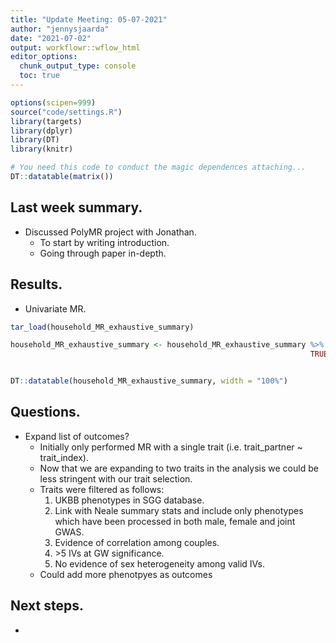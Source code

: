```yaml
---
title: "Update Meeting: 05-07-2021"
author: "jennysjaarda"
date: "2021-07-02"
output: workflowr::wflow_html
editor_options:
  chunk_output_type: console
  toc: true
---
```



```r

options(scipen=999)
source("code/settings.R")
library(targets)
library(dplyr)
library(DT)
library(knitr)

```

```r
# You need this code to conduct the magic dependences attaching...
DT::datatable(matrix())
```


## Last week summary.

- Discussed PolyMR project with Jonathan. 
  - To start by writing introduction. 
  - Going through paper in-depth. 
  
## Results. 

- Univariate MR. 

```r

tar_load(household_MR_exhaustive_summary)

household_MR_exhaustive_summary <- household_MR_exhaustive_summary %>% mutate(same_traits = case_when(exposure_ID == outcome_ID ~ TRUE, 
                                                                   TRUE ~ FALSE))


DT::datatable(household_MR_exhaustive_summary, width = "100%")

```


## Questions. 

- Expand list of outcomes? 
  - Initially only performed MR with a single trait (i.e. trait_partner ~ trait_index). 
  - Now that we are expanding to two traits in the analysis we could be less stringent with our trait selection.
  - Traits were filtered as follows: 
    1. UKBB phenotypes in SGG database.
    2. Link with Neale summary stats and include only phenotypes which have been processed in both male, female and joint GWAS. 
    3. Evidence of correlation among couples. 
    4. &gt;5 IVs at GW significance. 
    5. No evidence of sex heterogeneity among valid IVs. 
  - Could add more phenotpyes as outcomes


## Next steps. 

- 
